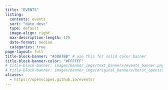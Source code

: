 ```yaml
---
title: "EVENTS"
listing:
  contents: events
  sort: "date desc"
  type: default
  image-align: right
  max-description-length: 175
  date-format: medium
  categories: true 
page-layout: full
title-block-banner: "#38A7BB" # use this for solid color banner
title-block-banner-color: "#FFFFFF"
# title-block-banner: images/banner_imgs/text_banners/events_banner.png
# title-block-banner: images/banner_imgs/original_banners/horst_openscapes_desert_breadcrumbs.png # adding text on top of image make image look glitchy?
aliases: 
  - https://openscapes.github.io/events/
--- 
```


